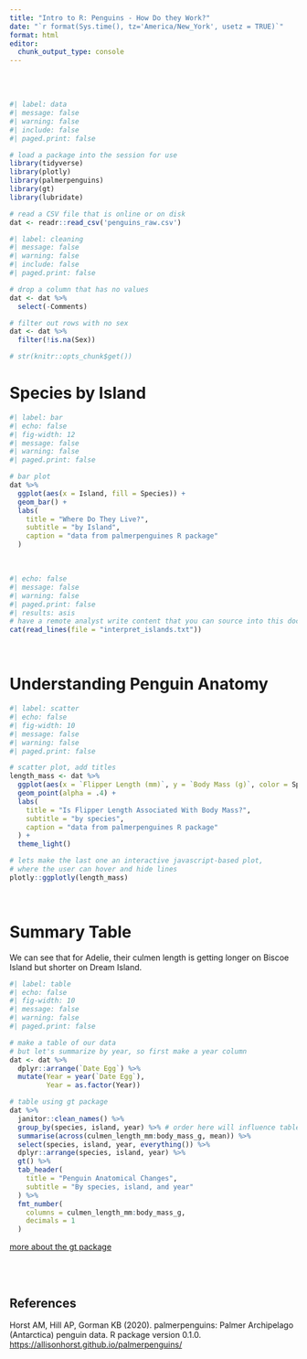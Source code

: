 ```yaml
---
title: "Intro to R: Penguins - How Do they Work?"
date: "`r format(Sys.time(), tz='America/New_York', usetz = TRUE)`"
format: html
editor:
  chunk_output_type: console
---
```


<br> <br>

```r
#| label: data
#| message: false
#| warning: false
#| include: false
#| paged.print: false

# load a package into the session for use
library(tidyverse)
library(plotly)
library(palmerpenguins)
library(gt)
library(lubridate)

# read a CSV file that is online or on disk
dat <- readr::read_csv('penguins_raw.csv')

```

```r
#| label: cleaning
#| message: false
#| warning: false
#| include: false
#| paged.print: false

# drop a column that has no values
dat <- dat %>%
  select(-Comments)

# filter out rows with no sex
dat <- dat %>%
  filter(!is.na(Sex))

# str(knitr::opts_chunk$get())

```

# Species by Island

```r
#| label: bar
#| echo: false
#| fig-width: 12
#| message: false
#| warning: false
#| paged.print: false

# bar plot
dat %>%
  ggplot(aes(x = Island, fill = Species)) +
  geom_bar() +
  labs(
    title = "Where Do They Live?",
    subtitle = "by Island",
    caption = "data from palmerpenguines R package"
  )

```

<br>

```r
#| echo: false
#| message: false
#| warning: false
#| paged.print: false
#| results: asis
# have a remote analyst write content that you can source into this doc
cat(read_lines(file = "interpret_islands.txt"))
```

<br>

# Understanding Penguin Anatomy

```r
#| label: scatter
#| echo: false
#| fig-width: 10
#| message: false
#| warning: false
#| paged.print: false

# scatter plot, add titles
length_mass <- dat %>% 
  ggplot(aes(x = `Flipper Length (mm)`, y = `Body Mass (g)`, color = Species)) +
  geom_point(alpha = .4) +
  labs(
    title = "Is Flipper Length Associated With Body Mass?",
    subtitle = "by species",
    caption = "data from palmerpenguines R package"
  ) +
  theme_light()

# lets make the last one an interactive javascript-based plot,
# where the user can hover and hide lines
plotly::ggplotly(length_mass)

```

<br>

# Summary Table

We can see that for Adelie, their culmen length is getting longer on Biscoe Island but shorter on Dream Island.

```r
#| label: table
#| echo: false
#| fig-width: 10
#| message: false
#| warning: false
#| paged.print: false

# make a table of our data
# but let's summarize by year, so first make a year column
dat <- dat %>%
  dplyr::arrange(`Date Egg`) %>% 
  mutate(Year = year(`Date Egg`),
         Year = as.factor(Year))

# table using gt package
dat %>% 
  janitor::clean_names() %>% 
  group_by(species, island, year) %>% # order here will influence table output
  summarise(across(culmen_length_mm:body_mass_g, mean)) %>%
  select(species, island, year, everything()) %>% 
  dplyr::arrange(species, island, year) %>% 
  gt() %>%
  tab_header(
    title = "Penguin Anatomical Changes",
    subtitle = "By species, island, and year"
  ) %>%
  fmt_number(
    columns = culmen_length_mm:body_mass_g,
    decimals = 1
  )

```

[more about the gt package](https://gt.rstudio.com/index.html)

<br> <br>

## References

Horst AM, Hill AP, Gorman KB (2020). palmerpenguins: Palmer Archipelago (Antarctica) penguin data. R package version 0.1.0. <https://allisonhorst.github.io/palmerpenguins/>
